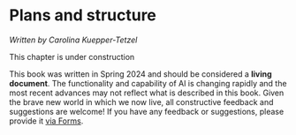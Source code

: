 
# Plans and structure

*Written by Carolina Kuepper-Tetzel*

::: {.callout-caution}
This chapter is under construction
:::

::: {.callout-caution}
This book was written in Spring 2024 and should be considered a **living document**. The functionality and capability of AI is changing rapidly and the most recent advances may not reflect what is described in this book. Given the brave new world in which we now live, all constructive feedback and suggestions are welcome! If you have any feedback or suggestions, please provide it [via Forms](https://forms.office.com/Pages/ResponsePage.aspx?id=KVxybjp2UE-B8i4lTwEzyKAHhjrab3lLkx60RR1iKjNUM0VCMUUxUUFLMTdNM0JTS09PSDg2SFQ3US4u).
:::
